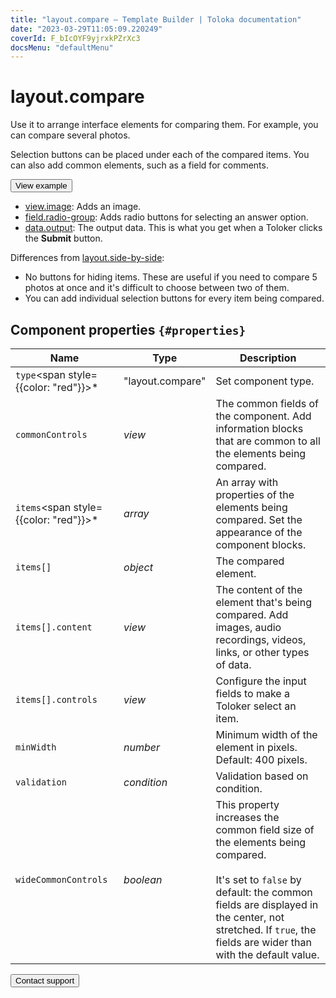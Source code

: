 ```yaml
---
title: "layout.compare — Template Builder | Toloka documentation"
date: "2023-03-29T11:05:09.220249"
coverId: F_bIcOYF9yjrxkPZrXc3
docsMenu: "defaultMenu"
---
```


# layout.compare

Use it to arrange interface elements for comparing them. For example, you can compare several photos.

Selection buttons can be placed under each of the compared items. You can also add common elements, such as a field for comments.

<Button view="defaultInverse" size="l" type="link" url="https://ya.cc/t/MwYMw5-q3x7Lrs">View example</Button>

<Cut title="Components used in the example">

- [view.image](/docs/template-builder/reference/view.image): Adds an image.
- [field.radio-group](/docs/template-builder/reference/field.radio-group): Adds radio buttons for selecting an answer option.
- [data.output](/docs/template-builder/operations/work-with-data): The output data. This is what you get when a Toloker clicks the **Submit** button.

</Cut>

Differences from [layout.side-by-side](/docs/template-builder/reference/layout.side-by-side):

- No buttons for hiding items. These are useful if you need to compare 5 photos at once and it's difficult to choose between two of them.
- You can add individual selection buttons for every item being compared.

## Component properties `{#properties}`

**Name** | **Type** | **Description**
----- | ----- | -----
`type`<span style={{color: "red"}}>\*</span> | "layout.compare" | Set component type.
`commonControls` | _view_ | The common fields of the component. Add information blocks that are common to all the elements being compared.
`items`<span style={{color: "red"}}>\*</span> | _array_ | An array with properties of the elements being compared. Set the appearance of the component blocks.
`items[]` | _object_ | The compared element.
`items[].content` | _view_ | The content of the element that's being compared. Add images, audio recordings, videos, links, or other types of data.
`items[].controls` | _view_ | Configure the input fields to make a Toloker select an item.
`minWidth` | _number_ | Minimum width of the element in pixels. Default: 400 pixels.
`validation` | _condition_ | Validation based on condition.
`wideCommonControls` | _boolean_ | This property increases the common field size of the elements being compared.<br/><br/>It's set to `false` by default: the common fields are displayed in the center, not stretched. If `true`, the fields are wider than with the default value.

<Button view="defaultInverse" size="l" type="link" url="/docs/guide/troubleshooting/support?form-source=template-builder-reference-layout-compare">Contact support</Button>